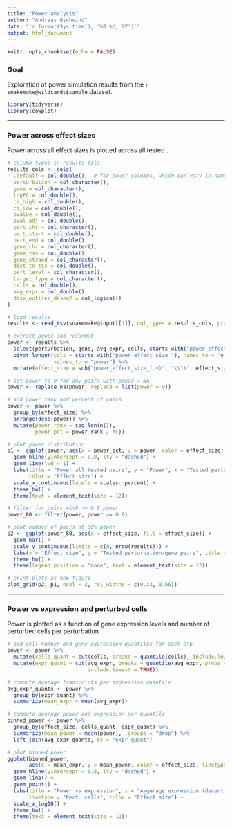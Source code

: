 ```yaml
---
title: "Power analysis"
author: "Andreas Gschwind"
date: "`r format(Sys.time(), '%B %d, %Y')`"
output: html_document
---
```


```r
knitr::opts_chunk$set(echo = FALSE)
```

### Goal
Exploration of power simulation results from the `r snakemake@wildcards$sample` dataset.

```r
library(tidyverse)
library(cowplot)
```

***

### Power across effect sizes
Power across all effect sizes is plotted across all tested .

```r
# column types in results file
results_cols <- cols(
  .default = col_double(),  # for power columns, which can vary in names
  perturbation = col_character(),
  gene = col_character(),
  logFC = col_double(),
  ci_high = col_double(),
  ci_low = col_double(),
  pvalue = col_double(),
  pval_adj = col_double(),
  pert_chr = col_character(),
  pert_start = col_double(),
  pert_end = col_double(),
  gene_chr = col_character(),
  gene_tss = col_double(),
  gene_strand = col_character(),
  dist_to_tss = col_double(),
  pert_level = col_character(),
  target_type = col_character(),
  cells = col_double(),
  avg_expr = col_double(),
  disp_outlier_deseq2 = col_logical()
)

# load results
results <- read_tsv(snakemake@input[[1]], col_types = results_cols, progress = FALSE)
```

```r
# extract power and reformat
power <- results %>% 
  select(perturbation, gene, avg_expr, cells, starts_with("power_effect_size_")) %>%
  pivot_longer(cols = starts_with("power_effect_size_"), names_to = "effect_size",
               values_to = "power") %>% 
  mutate(effect_size = sub("power_effect_size_(.+)", "\\1%", effect_size))

# set power to 0 for any pairs with power = NA
power <- replace_na(power, replace = list(power = 0))

# add power rank and percent of pairs
power <- power %>% 
  group_by(effect_size) %>% 
  arrange(desc(power)) %>% 
  mutate(power_rank = seq_len(n()),
         power_pct = power_rank / n())

# plot power distribution
p1 <- ggplot(power, aes(x = power_pct, y = power, color = effect_size)) +
  geom_hline(yintercept = 0.8, lty = "dashed") +
  geom_line(lwd = 1) +
  labs(title = "Power all tested pairs", y = "Power", x = "Tested perturbation-gene pairs",
       color = "Effect size") +
  scale_x_continuous(labels = scales::percent) +
  theme_bw() +
  theme(text = element_text(size = 12))

# filter for pairs with >= 0.8 power
power_80 <- filter(power, power >= 0.8)

# plot number of pairs at 80% power
p2 <- ggplot(power_80, aes(x = effect_size, fill = effect_size)) +
  geom_bar() +
  scale_y_continuous(limits = c(0, nrow(results))) +
  labs(x = "Effect size", y = "Tested perturbation-gene pairs", title = "80% power") +
  theme_bw() +
  theme(legend.position = "none", text = element_text(size = 12))

# print plots as one figure
plot_grid(p2, p1, ncol = 2, rel_widths = c(0.33, 0.66))
```

***

### Power vs expression and perturbed cells
Power is plotted as a function of gene expression levels and number of perturbed cells per
perturbation.

```r
# add cell number and gene expression quantiles for each etp 
power <- power %>% 
  mutate(cells_quant = cut(cells, breaks = quantile(cells), include.lowest = TRUE)) %>% 
  mutate(expr_quant = cut(avg_expr, breaks = quantile(avg_expr, probs = seq(0, 1, 0.1)),
                          include.lowest = TRUE))

# compute average transcripts per expression quantile
avg_expr_quants <- power %>% 
  group_by(expr_quant) %>% 
  summarize(mean_expr = mean(avg_expr))

# compute average power and expression per quantile
binned_power <- power %>%
  group_by(effect_size, cells_quant, expr_quant) %>% 
  summarize(mean_power = mean(power), .groups = "drop") %>% 
  left_join(avg_expr_quants, by = "expr_quant")

# plot binned power
ggplot(binned_power,
       aes(x = mean_expr, y = mean_power, color = effect_size, linetype = cells_quant)) +
  geom_hline(yintercept = 0.8, lty = "dashed") +
  geom_line() +
  geom_point() +
  labs(title = "Power vs expression", x = "Avgerage expression (decentiles)", y = "Power",
       linetype = "Pert. cells", color = "Effect size") +
  scale_x_log10() +
  theme_bw() +
  theme(text = element_text(size = 12))
```
